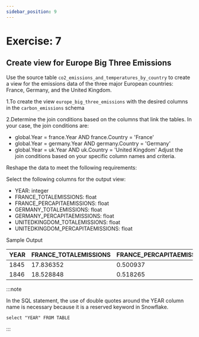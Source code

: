 ```yaml
---
sidebar_position: 9
---
```


# Exercise: 7

## Create view for Europe Big Three Emissions

Use the source table `co2_emissions_and_temperatures_by_country` to create a view for the emissions data of the three major European countries: France, Germany, and the United Kingdom.

1.To create the view `europe_big_three_emissions` with the desired columns in the `carbon_emissions` schema 

2.Determine the join conditions based on the columns that link the tables.
In your case, the join conditions are:
- global.Year = france.Year AND france.Country = 'France'
- global.Year = germany.Year AND germany.Country = 'Germany'
- global.Year = uk.Year AND uk.Country = 'United Kingdom'
Adjust the join conditions based on your specific column names and criteria.

Reshape the data to meet the following requirements:

Select the following columns for the output view:
- YEAR: integer
- FRANCE_TOTALEMISSIONS: float
- FRANCE_PERCAPITAEMISSIONS: float
- GERMANY_TOTALEMISSIONS: float
- GERMANY_PERCAPITAEMISSIONS: float
- UNITEDKINGDOM_TOTALEMISSIONS: float
- UNITEDKINGDOM_PERCAPITAEMISSIONS: float

Sample Output 

| YEAR | FRANCE_TOTALEMISSIONS | FRANCE_PERCAPITAEMISSIONS | GERMANY_TOTALEMISSIONS | GERMANY_PERCAPITAEMISSIONS | UK_TOTALEMISSIONS | UK_PERCAPITAEMISSIONS |
|------|-----------------------|--------------------------|------------------------|---------------------------|--------------------|-----------------------|
| 1845 | 17.836352             | 0.500937                 | 12.611488              | 0.389193                  | 99.986896         | 4.618767              |
| 1846 | 18.528848             | 0.518265                 | 13.186736              | 0.403786                  | 95.692688         | 4.381496              |

:::note

In the SQL statement, the use of double quotes around the YEAR column name is necessary because it is a reserved keyword in Snowflake. 

``` select "YEAR" FROM TABLE ```

:::